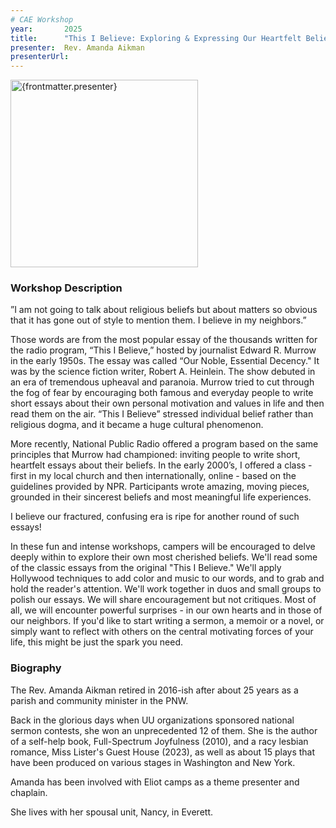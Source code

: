 ```yaml
---
# CAE Workshop
year:       2025
title:      "This I Believe: Exploring & Expressing Our Heartfelt Beliefs Through Short Essays"
presenter:  Rev. Amanda Aikman
presenterUrl: 
---
```



<Layout workshop={frontmatter}>

<img 
    src={Photo1.src} 
    alt={frontmatter.presenter}
    width="300" />

### Workshop Description

 ”I am not going to talk about religious beliefs but about 
 matters so obvious that it has gone out of style to mention 
 them. I believe in my neighbors.”

Those words are from the most popular essay of the thousands 
written for the radio program, “This I Believe,” hosted by 
journalist Edward R. Murrow in the early 1950s. The essay 
was called “Our Noble, Essential Decency." It was by the 
science fiction writer, Robert A. Heinlein. The show debuted 
in an era of tremendous upheaval and paranoia. Murrow tried 
to cut through the fog of fear by encouraging both famous and 
everyday people to write short essays about their own personal 
motivation and values in life and then read them on the air. 
“This I Believe” stressed individual belief rather than 
religious dogma, and it became a huge cultural phenomenon.

More recently, National Public Radio offered a program based 
on the same principles that Murrow had championed: inviting 
people to write short, heartfelt essays about their beliefs. 
In the early 2000’s, I offered a class - first in my local 
church and then internationally, online - based on the guidelines 
provided by NPR. Participants wrote amazing, moving pieces, 
grounded in their sincerest beliefs and most meaningful life experiences.

I believe our fractured, confusing era is ripe for another 
round of such essays!

In these fun and intense workshops, campers will be encouraged 
to delve deeply within to explore their own most cherished beliefs. 
We'll read some of the classic essays from the original "This I Believe." 
We'll apply Hollywood techniques to add color and music to our words, 
and to grab and hold the reader's attention. We'll work together in 
duos and small groups to polish our essays. We will share encouragement 
but not critiques. Most of all, we will encounter powerful surprises - 
in our own hearts and in those of our neighbors. If you'd like to 
start writing a sermon, a memoir or a novel, or simply want to reflect 
with others on the central motivating forces of your life, this might be just the spark you need.

### Biography

The Rev. Amanda Aikman retired in 2016-ish after about 25 years as a parish and 
community minister in the PNW. 

Back in the glorious days when UU organizations sponsored national sermon contests, 
she won an unprecedented 12 of them. She is the author of a self-help book, 
Full-Spectrum Joyfulness (2010), and a racy lesbian romance, Miss Lister's 
Guest House (2023), as well as about 15 plays that have been produced on 
various stages in Washington and New York. 

Amanda has been involved with Eliot camps as a theme presenter and chaplain. 

She lives with her spousal unit, Nancy, in Everett.

</Layout>